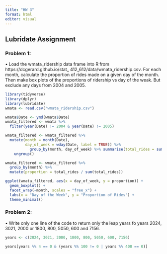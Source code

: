 ```yaml
---
title: "HW 3"
format: html
editor: visual
---
```


## Lubridate Assignment

### Problem 1:

• Load the wmata_ridership data frame into R from https://dcgerard.github.io/stat\_ 412_612/data/wmata_ridership.csv. For each month, calculate the proportion of rides made on a given day of the month. Then make box plots of the proportions of ridership vs day of the weak. But exclude any days from 2004 and 2005.

```r
library(tidyverse)
library(dplyr)
library(lubridate)
wmata <- read.csv("wmata_ridership.csv")
```

```r
wmata$Date <- ymd(wmata$Date)
wmata_filtered <- wmata %>%
  filter(year(Date) != 2004 & year(Date) != 2005)

wmata_filtered <- wmata_filtered %>%
  mutate(month = month(Date),
         day_of_week = wday(Date, label = TRUE)) %>%
           group_by(month, day_of_week) %>% summarise(total_rides = sum(Total)) %>%
    ungroup()

wmata_filtered <- wmata_filtered %>%
  group_by(month) %>%
  mutate(proportion = total_rides / sum(total_rides))

ggplot(wmata_filtered, aes(x = day_of_week, y = proportion)) +
  geom_boxplot() +
  facet_wrap(~month, scales = "free_x") +
  labs(x = "Day of the Week", y = "Proportion of Rides") +
  theme_minimal()

```

### Problem 2:

• Write only one line of the code to return only the leap years fo years 2024, 3021, 2000 or 1800, 800, 5050, 600 and 7156.

```r
years <- c(2024, 3021, 2000, 1800, 800, 5050, 600, 7156)

years[years %% 4 == 0 & (years %% 100 != 0 | years %% 400 == 0)]

```
